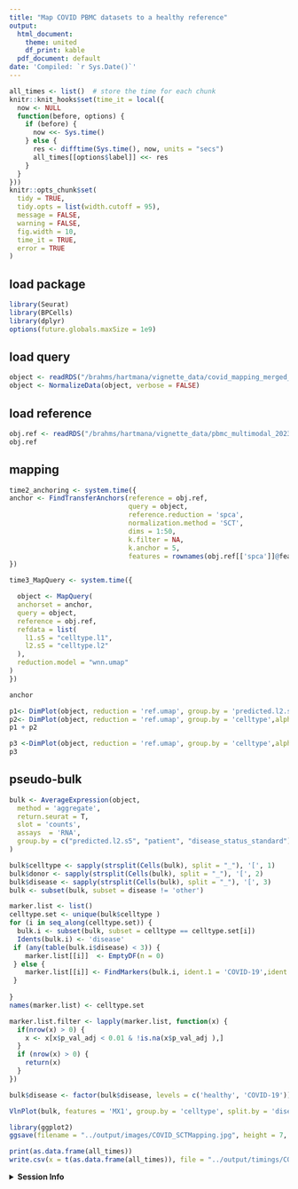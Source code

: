 ```yaml
---
title: "Map COVID PBMC datasets to a healthy reference"
output:
  html_document:
    theme: united
    df_print: kable
  pdf_document: default
date: 'Compiled: `r Sys.Date()`'
---
```


```r
all_times <- list()  # store the time for each chunk
knitr::knit_hooks$set(time_it = local({
  now <- NULL
  function(before, options) {
    if (before) {
      now <<- Sys.time()
    } else {
      res <- difftime(Sys.time(), now, units = "secs")
      all_times[[options$label]] <<- res
    }
  }
}))
knitr::opts_chunk$set(
  tidy = TRUE,
  tidy.opts = list(width.cutoff = 95),
  message = FALSE,
  warning = FALSE,
  fig.width = 10,
  time_it = TRUE,
  error = TRUE
)
```

## load package

```r
library(Seurat)
library(BPCells)
library(dplyr)
options(future.globals.maxSize = 1e9)
```

## load query
```r
object <- readRDS("/brahms/hartmana/vignette_data/covid_mapping_merged_object.rds")
object <- NormalizeData(object, verbose = FALSE)
```

## load reference
```r
obj.ref <- readRDS("/brahms/hartmana/vignette_data/pbmc_multimodal_2023.rds")
obj.ref 
```
## mapping
```r


time2_anchoring <- system.time({
anchor <- FindTransferAnchors(reference = obj.ref,
                              query = object, 
                              reference.reduction = 'spca',
                              normalization.method = 'SCT',
                              dims = 1:50,
                              k.filter = NA,
                              k.anchor = 5,
                              features = rownames(obj.ref[['spca']]@feature.loadings))
})

time3_MapQuery <- system.time({

  object <- MapQuery(
  anchorset = anchor,
  query = object,
  reference = obj.ref,
  refdata = list(
    l1.s5 = "celltype.l1",
    l2.s5 = "celltype.l2"
  ),
  reduction.model = "wnn.umap"
)
})

```
```r
anchor
```
 

```r
p1<- DimPlot(object, reduction = 'ref.umap', group.by = 'predicted.l2.s5',alpha = 0.8, label = T) + NoLegend()
p2<- DimPlot(object, reduction = 'ref.umap', group.by = 'celltype',alpha = 0.8, label = T) + NoLegend()
p1 + p2
```
```r
p3 <-DimPlot(object, reduction = 'ref.umap', group.by = 'celltype',alpha = 0.8, label = T, split.by = 'batch', ncol = 3) + NoLegend()
p3
```
 
## pseudo-bulk
```r
bulk <- AverageExpression(object,
  method = 'aggregate',
  return.seurat = T,
  slot = 'counts',
  assays  = 'RNA',
  group.by = c("predicted.l2.s5", "patient", "disease_status_standard")
)

bulk$celltype <- sapply(strsplit(Cells(bulk), split = "_"), '[', 1)
bulk$donor <- sapply(strsplit(Cells(bulk), split = "_"), '[', 2)
bulk$disease <- sapply(strsplit(Cells(bulk), split = "_"), '[', 3)
bulk <- subset(bulk, subset = disease != 'other')
```

```r
marker.list <- list()
celltype.set <- unique(bulk$celltype )
for (i in seq_along(celltype.set)) {
  bulk.i <- subset(bulk, subset = celltype == celltype.set[i])
  Idents(bulk.i) <- 'disease'
 if (any(table(bulk.i$disease) < 3)) {
    marker.list[[i]]  <- EmptyDF(n = 0)
 } else {
    marker.list[[i]] <- FindMarkers(bulk.i, ident.1 = 'COVID-19',ident.2 = 'healthy', slot = 'counts', test.use = 'DESeq2', verbose = F )
 }
     
}
names(marker.list) <- celltype.set
```
```r
marker.list.filter <- lapply(marker.list, function(x) {
  if(nrow(x) > 0) {
    x <- x[x$p_val_adj < 0.01 & !is.na(x$p_val_adj ),]
  } 
  if (nrow(x) > 0) {
    return(x)
  }
})


```
```r
bulk$disease <- factor(bulk$disease, levels = c('healthy', 'COVID-19'))

```

```r
VlnPlot(bulk, features = 'MX1', group.by = 'celltype', split.by = 'disease', cols = c("#377eb8", "#e41a1c"))
```
 
```r
library(ggplot2)
ggsave(filename = "../output/images/COVID_SCTMapping.jpg", height = 7, width = 8, plot = p3, quality = 50)
```

```r
print(as.data.frame(all_times))
write.csv(x = t(as.data.frame(all_times)), file = "../output/timings/COVID_SCTMapping.csv")
```

<details>
  <summary>**Session Info**</summary>
```r
sessionInfo()
```
</details>
